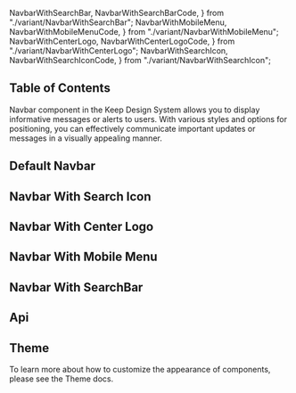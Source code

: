   NavbarWithSearchBar,
  NavbarWithSearchBarCode,
} from "./variant/NavbarWithSearchBar";
  NavbarWithMobileMenu,
  NavbarWithMobileMenuCode,
} from "./variant/NavbarWithMobileMenu";
  NavbarWithCenterLogo,
  NavbarWithCenterLogoCode,
} from "./variant/NavbarWithCenterLogo";
  NavbarWithSearchIcon,
  NavbarWithSearchIconCode,
} from "./variant/NavbarWithSearchIcon";


## Table of Contents

Navbar component in the Keep Design System allows you to display informative messages or alerts to users. With various styles and options for positioning, you can effectively communicate important updates or messages in a visually appealing manner.

## Default Navbar

<CodePreview code={DefaultNavbarCode}>
  <DefaultNavbar />
</CodePreview>

## Navbar With Search Icon

<CodePreview code={NavbarWithSearchIconCode}>
  <NavbarWithSearchIcon />
</CodePreview>

## Navbar With Center Logo

<CodePreview code={NavbarWithCenterLogoCode}>
  <NavbarWithCenterLogo />
</CodePreview>

## Navbar With Mobile Menu

<CodePreview code={NavbarWithMobileMenuCode}>
  <NavbarWithMobileMenu />
</CodePreview>

## Navbar With SearchBar

<CodePreview code={NavbarWithSearchBarCode}>
  <NavbarWithSearchBar />
</CodePreview>

## Api

<ComponentApi data={NavbarApiData} />

## Theme

To learn more about how to customize the appearance of components, please see the Theme docs.

<CssThemePreview code={useTheme().theme.navbar} />
